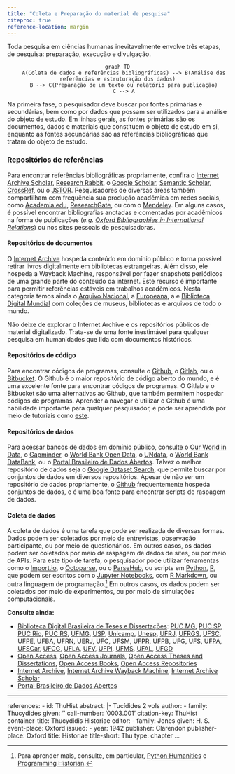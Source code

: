 ```yaml
---
title: "Coleta e Preparação do material de pesquisa"
citeproc: true
reference-location: margin
---
```


Toda pesquisa em ciências humanas inevitavelmente envolve três etapas, de pesquisa: preparação, execução e divulgação.

<center>
```mermaid
graph TD
    A(Coleta de dados e referências bibliográficas) --> B(Análise das referências e estruturação dos dados)
    B --> C(Preparação de um texto ou relatório para publicação)
    C --> A
```
</center>

Na primeira fase, o pesquisador deve buscar por fontes primárias e secundárias, bem como por dados que possam ser utilizados para a análise do objeto de estudo. Em linhas gerais, as fontes primárias são os documentos, dados e materiais que constituem o objeto de estudo em si, enquanto as fontes secundárias são as referências bibliográficas que tratam do objeto de estudo.

### Repositórios de referências
<!-- [Scopus](https://www.scopus.com/), o [Web of Science](https://www.webofknowledge.com/) -->
Para encontrar referências bibliográficas propriamente, confira o [Internet Archive Scholar](https://scholar.archive.org), [Research Rabbit](https://www.researchrabbit.ai), o [Google Scholar](https://scholar.google.com.br/), [Semantic Scholar](https://www.semanticscholar.org), [CrossRef](https://www.crossref.org),
 ou o [JSTOR](https://www.jstor.org/). Pesquisadores de diversas áreas também compartilham com frequência sua produção acadêmica em redes sociais, como [Academia.edu](https://www.academia.edu/), [ResearchGate](https://www.researchgate.net/), ou com o [Mendeley](https://www.mendeley.com/). Em alguns casos, é possível encontrar bibliografias anotadas e comentadas por acadêmicos na forma de publicações (*e.g.* [*Oxford Bibliographies in International Relations*](https://www.oxfordbibliographies.com/page/140)) ou nos sites pessoais de pesquisadoras.


#### Repositórios de documentos

O [Internet Archive](https://archive.org/) hospeda conteúdo em domínio público e torna possível retirar livros digitalmente em bibliotecas estrangeiras. Além disso, ele hospeda a Wayback Machine, responsável por fazer snapshots periódicos de uma grande parte do conteúdo da internet. Este recurso é importante para permitir referências estáveis em trabalhos acadêmicos. Nesta categoria temos ainda o [Arquivo Nacional](http://www.arquivonacional.gov.br), a [Europeana](https://www.europeana.eu/pt), a e [Biblioteca Digital Mundial](https://www.wdl.org/pt/) com coleções de museus, bibliotecas e arquivos de todo o mundo.

::: {.callout-tip}
Não deixe de explorar o Internet Archive e os repositórios públicos de material digitalizado. Trata-se de uma fonte inestimável para qualquer pesquisa em humanidades que lida com documentos históricos.
:::


#### Repositórios de código

Para encontrar códigos de programas, consulte o [Github](https://github.com), o [Gitlab](https://gitlab.com/), ou o [Bitbucket](https://bitbucket.org/). O Github é o maior repositório de código aberto do mundo, e é uma excelente fonte para encontrar códigos de programas. O Gitlab e o Bitbucket são uma alternativas ao Github, que também permitem hospedar códigos de programas. Aprender a navegar e utilizar o Github é uma habilidade importante para qualquer pesquisador, e pode ser aprendida por meio de tutoriais como [este](https://guides.github.com/activities/hello-world/).


#### Repositórios de dados

Para acessar bancos de dados em domínio público, consulte o [Our World in Data](https://ourworldindata.org/), o [Gapminder](https://www.gapminder.org/), o [World Bank Open Data](https://data.worldbank.org/), o [UNdata](https://data.un.org/), o [World Bank DataBank](https://databank.worldbank.org/home.aspx), ou o [Portal Brasileiro de Dados Abertos](http://dados.gov.br/). Talvez o melhor repositório de dados seja o [Google Dataset Search](https://datasetsearch.research.google.com/), que permite buscar por conjuntos de dados em diversos repositórios. Apesar de não ser um repositório de dados propriamente, o [Github](https://github.com) frequentemente hospeda conjuntos de dados, e é uma boa fonte para encontrar scripts de raspagem de dados.

#### Coleta de dados

A coleta de dados é uma tarefa que pode ser realizada de diversas formas. Dados podem ser coletados por meio de entrevistas, observação participante, ou por meio de questionários. Em outros casos, os dados podem ser coletados por meio de raspagem de dados de sites, ou por meio de APIs. Para este tipo de tarefa, o pesquisador pode utilizar ferramentas como o [Import.io](https://www.import.io/), o [Octoparse](https://www.octoparse.com/), ou o [ParseHub](https://www.parsehub.com/), ou scripts em [Python](https://www.python.org/), [R](https://www.r-project.org/), que podem ser escritos com o [Jupyter Notebooks](https://jupyter.org/), com [R Markdown](https://rmarkdown.rstudio.com/), ou outra linguagem de programação.^[Para aprender mais, consulte, em particular, [Python Humanities](https://pythonhumanities.com) e [Programming Historian](https://programminghistorian.org).] Em outros casos, os dados podem ser coletados por meio de experimentos, ou por meio de simulações computacionais.




**Consulte ainda:**

- [Biblioteca Digital Brasileira de Teses e Dissertações](https://bdtd.ibict.br/vufind/): [PUC MG](https://web.sistemas.pucminas.br/BDP/PUC%20Minas), [PUC SP](https://tede2.pucsp.br), [PUC Rio](http://www.ser.puc-rio.br/index.php/pos-graduacao/teses-e-dissertacoes), [PUC RS](https://repositorio.pucrs.br/dspace/handle/10923/10719/browse?type=subject&order=ASC&rpp=20&value=RELAÇÕES+INTERNACIONAIS), [UFMG](https://repositorio.ufmg.br/handle/1843/BUOS-8V4H6X), [USP](https://www.teses.usp.br/), [Unicamp](https://www.bibliotecadigital.unicamp.br/), [Unesp](https://repositorio.unesp.br/handle/11449/102), [UFRJ](https://bdtd.ibict.br/vufind/), [UFRGS](https://www.lume.ufrgs.br/handle/10183/1), [UFSC](https://repositorio.ufsc.br/handle/123456789/2), [UFPE](https://repositorio.ufpe.br/handle/123456789/2), [UFBA](https://repositorio.ufba.br/ri/handle/ri/2), [UFRN](https://repositorio.ufrn.br/handle/123456789/2), [UERJ](https://www.maxwell.vrac.puc-rio.br/colecao.php?strSecao=resultado&nrSeq=2&nrArq=2), [UFC](https://repositorio.ufc.br/handle/riufc/2), [UFSM](https://repositorio.ufsm.br/handle/1/2), [UFPR](https://acervodigital.ufpr.br/handle/1884/2), [UFPB](https://repositorio.ufpb.br/jspui/handle/123456789/2), [UFG](https://repositorio.bc.ufg.br/tede/handle/tede/2), [UFS](https://ri.ufs.br/handle/riufs/2), [UFPA](https://repositorio.ufpa.br/jspui/handle/2011/2), [UFSCar](https://repositorio.ufscar.br/handle/ufscar/2), [UFCG](https://repositorio.ufcg.edu.br/jspui/handle/riufcg/2), [UFLA](https://repositorio.ufla.br/handle/1/2), [UFV](https://repositorio.ufv.br/handle/123456789/2), [UFPI](https://repositorio.ufpi.br/jspui/handle/123456789/2), [UFMS](https://repositorio.ufms.br/handle/123456789/2), [UFAL](https://www.repositorio.ufal.br/handle/riufal/2), [UFGD](https://repositorio.ufgd.edu.br/jspui/handle/prefix/2)
- [Open Access](https://www.openaccessbutton.org/), [Open Access Journals](https://doaj.org/), [Open Access Theses and Dissertations](https://oatd.org/), [Open Access Books](https://www.doabooks.org/), [Open Access Repositories](https://www.opendoar.org/)
- [Internet Archive](https://archive.org/), [Internet Archive Wayback Machine](https://archive.org/web/), [Internet Archive Scholar](https://scholar.archive.org/)
- [Portal Brasileiro de Dados Abertos](http://dados.gov.br/)





---
references:
- id: ThuHist
  abstract: |-
    Tucídides
    2 vols
  author:
    - family: Thucydides
      given: ''
  call-number: '0003.001'
  citation-key: ThuHist
  container-title: Thucydidis Historiae
  editor:
    - family: Jones
      given: H. S.
  event-place: Oxford
  issued:
    - year: 1942
  publisher: Clarendon
  publisher-place: Oxford
  title: Historiae
  title-short: Thu
  type: chapter
...



